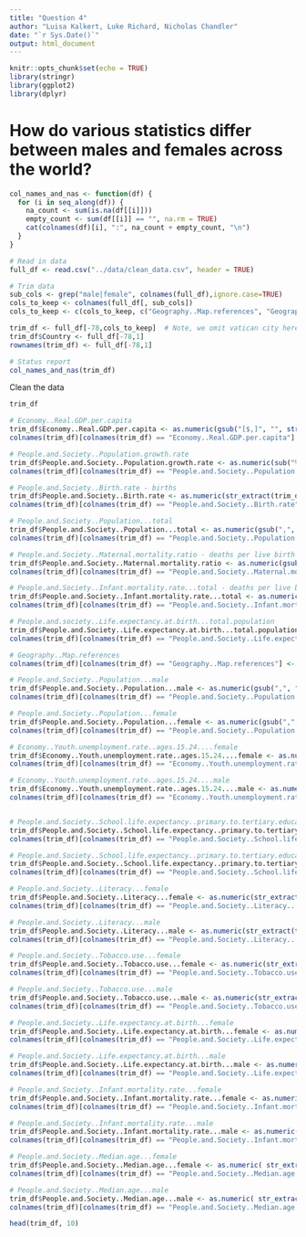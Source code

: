 ---
title: "Question 4"
author: "Luisa Kalkert, Luke Richard, Nicholas Chandler"
date: "`r Sys.Date()`"
output: html_document
---

```{r setup, include=FALSE}
knitr::opts_chunk$set(echo = TRUE)
library(stringr)
library(ggplot2)
library(dplyr)
```

# How do various statistics differ between males and females across the world?

```{r}
col_names_and_nas <- function(df) {
  for (i in seq_along(df)) {
    na_count <- sum(is.na(df[[i]]))
    empty_count <- sum(df[[i]] == "", na.rm = TRUE)
    cat(colnames(df)[i], ":", na_count + empty_count, "\n")
  }
}

# Read in data
full_df <- read.csv("../data/clean_data.csv", header = TRUE)

# Trim data
sub_cols <- grep("male|female", colnames(full_df),ignore.case=TRUE)
cols_to_keep <- colnames(full_df[, sub_cols])
cols_to_keep <- c(cols_to_keep, c("Geography..Map.references", "Geography..Geographic.coordinates", "Economy..Real.GDP.per.capita", "People.and.Society..Population...total", "People.and.Society..Birth.rate", "People.and.Society..Maternal.mortality.ratio", "People.and.Society..Infant.mortality.rate...total", "People.and.Society..Life.expectancy.at.birth...total.population", "People.and.Society..Population.growth.rate"))

trim_df <- full_df[-78,cols_to_keep]  # Note, we omit vatican city here due to lack of gender specific data
trim_df$Country <- full_df[-78,1]
rownames(trim_df) <- full_df[-78,1]

# Status report
col_names_and_nas(trim_df)
```

Clean the data

```{r}
trim_df

# Economy..Real.GDP.per.capita
trim_df$Economy..Real.GDP.per.capita <- as.numeric(gsub("[$,]", "", str_extract(trim_df$Economy..Real.GDP.per.capita, "\\$[0-9,]+")))
colnames(trim_df)[colnames(trim_df) == "Economy..Real.GDP.per.capita"] <- "Real.GDP.per.capita.USD"

# People.and.Society..Population.growth.rate
trim_df$People.and.Society..Population.growth.rate <- as.numeric(sub("%", "", str_extract(trim_df$People.and.Society..Population.growth.rate, "[0-9.]+%"))) / 100
colnames(trim_df)[colnames(trim_df) == "People.and.Society..Population.growth.rate"] <- "Population.growth.rate.percent"

# People.and.Society..Birth.rate - births 
trim_df$People.and.Society..Birth.rate <- as.numeric(str_extract(trim_df$People.and.Society..Birth.rate, "^[0-9]+")) / 1000
colnames(trim_df)[colnames(trim_df) == "People.and.Society..Birth.rate"] <- "Live.births.per.1000.people"

# People.and.Society..Population...total
trim_df$People.and.Society..Population...total <- as.numeric(gsub(",", "", str_extract(trim_df$People.and.Society..Population...total, "^[0-9,]+")))
colnames(trim_df)[colnames(trim_df) == "People.and.Society..Population...total"] <- "Total.population"

# People.and.Society..Maternal.mortality.ratio - deaths per live birth
trim_df$People.and.Society..Maternal.mortality.ratio <- as.numeric(gsub(",", "", str_extract(trim_df$People.and.Society..Maternal.mortality.ratio, "^[0-9]+"))) / 100000
colnames(trim_df)[colnames(trim_df) == "People.and.Society..Maternal.mortality.ratio"] <- "Maternal.deaths.per.100000.live.births"

# People.and.Society..Infant.mortality.rate...total - deaths per live birth
trim_df$People.and.Society..Infant.mortality.rate...total <- as.numeric(str_extract(trim_df$People.and.Society..Infant.mortality.rate...total, "^[0-9.]+")) / 1000
colnames(trim_df)[colnames(trim_df) == "People.and.Society..Infant.mortality.rate...total"] <- "Infant.deaths.per.1000.live.births"

# People.and.society..Life.expectancy.at.birth...total.population
trim_df$People.and.Society..Life.expectancy.at.birth...total.population <- as.numeric(str_extract(trim_df$People.and.Society..Life.expectancy.at.birth...total.population, "^[0-9.]+"))
colnames(trim_df)[colnames(trim_df) == "People.and.Society..Life.expectancy.at.birth...total.population"] <- "Life.expectancy.at.birth"

# Geography..Map.references
colnames(trim_df)[colnames(trim_df) == "Geography..Map.references"] <- "Continent"

# People.and.Society..Population...male
trim_df$People.and.Society..Population...male <- as.numeric(gsub(",", "", str_extract(trim_df$People.and.Society..Population...male, "^\\s*[0-9,]+")))
colnames(trim_df)[colnames(trim_df) == "People.and.Society..Population...male"] <- "Male.population"

# People.and.Society..Population...female
trim_df$People.and.Society..Population...female <- as.numeric(gsub(",", "", str_extract(trim_df$People.and.Society..Population...female, "^\\s*[0-9,]+")))
colnames(trim_df)[colnames(trim_df) == "People.and.Society..Population...female"] <- "Female.population"

# Economy..Youth.unemployment.rate..ages.15.24....female
trim_df$Economy..Youth.unemployment.rate..ages.15.24....female <- as.numeric(str_extract(trim_df$Economy..Youth.unemployment.rate..ages.15.24....female, "^\\s*[0-9.]+")) / 100
colnames(trim_df)[colnames(trim_df) == "Economy..Youth.unemployment.rate..ages.15.24....female"] <- "Female.unemployment.rate.15.24"

# Economy..Youth.unemployment.rate..ages.15.24....male
trim_df$Economy..Youth.unemployment.rate..ages.15.24....male <- as.numeric(str_extract(trim_df$Economy..Youth.unemployment.rate..ages.15.24....male, "^\\s*[0-9.]+")) / 100
colnames(trim_df)[colnames(trim_df) == "Economy..Youth.unemployment.rate..ages.15.24....male"] <- "Male.unemployment.rate.15.24"


# People.and.Society..School.life.expectancy..primary.to.tertiary.education....female
trim_df$People.and.Society..School.life.expectancy..primary.to.tertiary.education....female <- as.numeric(str_extract(trim_df$People.and.Society..School.life.expectancy..primary.to.tertiary.education....female, "^\\s*[0-9]+"))
colnames(trim_df)[colnames(trim_df) == "People.and.Society..School.life.expectancy..primary.to.tertiary.education....female"] <- "Female.expected.years.of.education"

# People.and.Society..School.life.expectancy..primary.to.tertiary.education....male
trim_df$People.and.Society..School.life.expectancy..primary.to.tertiary.education....male <- as.numeric(str_extract(trim_df$People.and.Society..School.life.expectancy..primary.to.tertiary.education....male, "^\\s*[0-9]+"))
colnames(trim_df)[colnames(trim_df) == "People.and.Society..School.life.expectancy..primary.to.tertiary.education....male"] <- "Male.expected.years.of.education"

# People.and.Society..Literacy...female
trim_df$People.and.Society..Literacy...female <- as.numeric(str_extract(trim_df$People.and.Society..Literacy...female, "^\\s*[0-9.]+")) / 100
colnames(trim_df)[colnames(trim_df) == "People.and.Society..Literacy...female"] <- "Female.literacy.rate"

# People.and.Society..Literacy...male
trim_df$People.and.Society..Literacy...male <- as.numeric(str_extract(trim_df$People.and.Society..Literacy...male, "^\\s*[0-9.]+")) / 100
colnames(trim_df)[colnames(trim_df) == "People.and.Society..Literacy...male"] <- "Male.literacy.rate"

# People.and.Society..Tobacco.use...female
trim_df$People.and.Society..Tobacco.use...female <- as.numeric(str_extract(trim_df$People.and.Society..Tobacco.use...female, "^\\s*[0-9.]+")) / 100
colnames(trim_df)[colnames(trim_df) == "People.and.Society..Tobacco.use...female"] <- "Female.proportion.of.tobacco.users"

# People.and.Society..Tobacco.use...male
trim_df$People.and.Society..Tobacco.use...male <- as.numeric(str_extract(trim_df$People.and.Society..Tobacco.use...male, "^\\s*[0-9.]+")) / 100
colnames(trim_df)[colnames(trim_df) == "People.and.Society..Tobacco.use...male"] <- "Male.proportion.of.tobacco.users"

# People.and.Society..Life.expectancy.at.birth...female
trim_df$People.and.Society..Life.expectancy.at.birth...female <- as.numeric(str_extract(trim_df$People.and.Society..Life.expectancy.at.birth...female, "^\\s*[0-9.]+"))
colnames(trim_df)[colnames(trim_df) == "People.and.Society..Life.expectancy.at.birth...female"] <- "Female.life.expectancy.at.birth"

# People.and.Society..Life.expectancy.at.birth...male
trim_df$People.and.Society..Life.expectancy.at.birth...male <- as.numeric(str_extract(trim_df$People.and.Society..Life.expectancy.at.birth...male, "^\\s*[0-9.]+"))
colnames(trim_df)[colnames(trim_df) == "People.and.Society..Life.expectancy.at.birth...male"] <- "Male.life.expectancy.at.birth"

# People.and.Society..Infant.mortality.rate...female
trim_df$People.and.Society..Infant.mortality.rate...female <- as.numeric( str_extract(trim_df$People.and.Society..Infant.mortality.rate...female, "^\\s*[0-9.]+")) / 1000
colnames(trim_df)[colnames(trim_df) == "People.and.Society..Infant.mortality.rate...female"] <- "Female.IMR.deaths.per.birth"

# People.and.Society..Infant.mortality.rate...male
trim_df$People.and.Society..Infant.mortality.rate...male <- as.numeric( str_extract(trim_df$People.and.Society..Infant.mortality.rate...male, "^\\s*[0-9.]+")) / 1000
colnames(trim_df)[colnames(trim_df) == "People.and.Society..Infant.mortality.rate...male"] <- "Male.IMR.deaths.per.birth"

# People.and.Society..Median.age...female
trim_df$People.and.Society..Median.age...female <- as.numeric( str_extract(trim_df$People.and.Society..Median.age...female, "^\\s*[0-9.]+"))
colnames(trim_df)[colnames(trim_df) == "People.and.Society..Median.age...female"] <- "Median.age.female"

# People.and.Society..Median.age...male
trim_df$People.and.Society..Median.age...male <- as.numeric( str_extract(trim_df$People.and.Society..Median.age...male, "^\\s*[0-9.]+"))
colnames(trim_df)[colnames(trim_df) == "People.and.Society..Median.age...male"] <- "Median.age.male"

head(trim_df, 10)

```

















